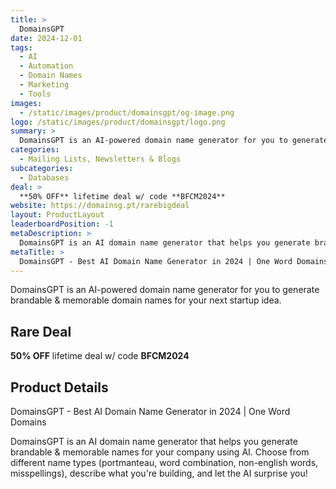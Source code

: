 ```yaml
---
title: >
  DomainsGPT
date: 2024-12-01
tags:
  - AI
  - Automation
  - Domain Names
  - Marketing
  - Tools
images:
  - /static/images/product/domainsgpt/og-image.png
logo: /static/images/product/domainsgpt/logo.png
summary: >
  DomainsGPT is an AI-powered domain name generator for you to generate brandable & memorable domain names for your next startup idea.
categories:
  - Mailing Lists, Newsletters & Blogs
subcategories:
  - Databases
deal: >
  **50% OFF** lifetime deal w/ code **BFCM2024**
website: https://domainsg.pt/rarebigdeal
layout: ProductLayout
leaderboardPosition: -1
metaDescription: >
  DomainsGPT is an AI domain name generator that helps you generate brandable & memorable names for your company using AI. Choose from different name types (portmanteau, word combination, non-english words, misspellings), describe what you're building, and let the AI surprise you!
metaTitle: >
  DomainsGPT - Best AI Domain Name Generator in 2024 | One Word Domains
---
```

DomainsGPT is an AI-powered domain name generator for you to generate brandable & memorable domain names for your next startup idea.

## Rare Deal

**50% OFF** lifetime deal w/ code **BFCM2024**

## Product Details

DomainsGPT - Best AI Domain Name Generator in 2024 | One Word Domains

DomainsGPT is an AI domain name generator that helps you generate brandable & memorable names for your company using AI. Choose from different name types (portmanteau, word combination, non-english words, misspellings), describe what you're building, and let the AI surprise you!
